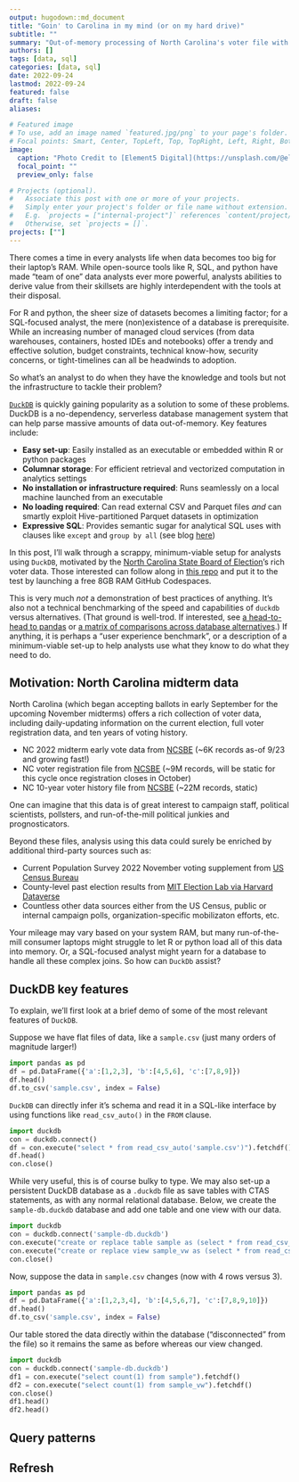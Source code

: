 ```yaml
---
output: hugodown::md_document
title: "Goin' to Carolina in my mind (or on my hard drive)"
subtitle: ""
summary: "Out-of-memory processing of North Carolina's voter file with DuckDb and Apache Arrow"
authors: []
tags: [data, sql]
categories: [data, sql]
date: 2022-09-24
lastmod: 2022-09-24
featured: false
draft: false
aliases:

# Featured image
# To use, add an image named `featured.jpg/png` to your page's folder.
# Focal points: Smart, Center, TopLeft, Top, TopRight, Left, Right, BottomLeft, Bottom, BottomRight.
image:
  caption: "Photo Credit to [Element5 Digital](https://unsplash.com/@element5digital) on Unsplash"
  focal_point: ""
  preview_only: false

# Projects (optional).
#   Associate this post with one or more of your projects.
#   Simply enter your project's folder or file name without extension.
#   E.g. `projects = ["internal-project"]` references `content/project/deep-learning/index.md`.
#   Otherwise, set `projects = []`.
projects: [""]
---
```


There comes a time in every analysts life when data becomes too big for their laptop's RAM. While open-source tools like R, SQL, and python have made "team of one" data analysts ever more powerful, analysts abilities to derive value from their skillsets are highly interdependent with the tools at their disposal. 

For R and python, the sheer size of datasets becomes a limiting factor; for a SQL-focused analyst, the mere (non)existence of a database is prerequisite. While an increasing number of managed cloud services (from data warehouses, containers, hosted IDEs and notebooks) offer a trendy and effective solution, budget constraints, technical know-how, security concerns, or tight-timelines can all be headwinds to adoption. 

So what's an analyst to do when they have the knowledge and tools but not the infrastructure to tackle their problem? 

[`DuckDB`](https://duckdb.org/) is quickly gaining popularity as a solution to some of these problems. DuckDB is a no-dependency, serverless database management system that can help parse massive amounts of data out-of-memory. Key features include:

- **Easy set-up**: Easily installed as an executable or embedded within R or python packages
- **Columnar storage**: For efficient retrieval and vectorized computation in analytics settings
- **No installation or infrastructure required**: Runs seamlessly on a local machine launched from an executable 
- **No loading required**: Can read external CSV and Parquet files *and* can smartly exploit Hive-partitioned Parquet datasets in optimization
- **Expressive SQL**: Provides semantic sugar for analytical SQL uses with clauses like `except` and `group by all` (see blog [here](https://duckdb.org/2022/05/04/friendlier-sql.html))

In this post, I'll walk through a scrappy, minimum-viable setup for analysts using `DuckDB`, motivated by the [North Carolina State Board of Election](https://www.ncsbe.gov/results-data)'s rich voter data. Those interested can follow along in [this repo](https://github.com/emilyriederer/nc-votes-duckdb) and put it to the test by launching a free 8GB RAM GitHub Codespaces.

This is very much *not* a demonstration of best practices of anything. It's also not a technical benchmarking of the speed and capabilities of `duckdb` versus alternatives. (That ground is well-trod. If interested, see [a head-to-head to pandas](https://duckdb.org/2021/05/14/sql-on-pandas.html) or [a matrix of comparisons across database alternatives](https://benchmark.clickhouse.com/).) If anything, it is perhaps a "user experience benchmark", or a description of a minimum-viable set-up to help analysts use what they know to do what they need to do.

## Motivation: North Carolina midterm data 

North Carolina (which began accepting ballots in early September for the upcoming November midterms) offers a rich collection of voter data, including daily-updating information on the current election, full voter registration data, and ten years of voting history. 

- NC 2022 midterm early vote data from [NCSBE](https://www.ncsbe.gov/results-data) (~6K records as-of 9/23 and growing fast!)
- NC voter registration file from [NCSBE](https://www.ncsbe.gov/results-data) (~9M records, will be static for this cycle once registration closes in October)
- NC 10-year voter history file from [NCSBE](https://www.ncsbe.gov/results-data) (~22M records, static)

One can imagine that this data is of great interest to campaign staff, political scientists, pollsters, and run-of-the-mill political junkies and prognosticators. 

Beyond these files, analysis using this data could surely be enriched by additional third-party sources such as:

- Current Population Survey 2022 November voting supplement from [US Census Bureau](https://www.census.gov/data/datasets/time-series/demo/cps/cps-supp_cps-repwgt/cps-voting.html)
- County-level past election results from [MIT Election Lab via Harvard Dataverse](https://dataverse.harvard.edu/file.xhtml?fileId=6104822&version=10.0)
- Countless other data sources either from the US Census, public or internal campaign polls, organization-specific mobilizaton efforts, etc.

Your mileage may vary based on your system RAM, but many run-of-the-mill consumer laptops might struggle to let R or python load all of this data into memory. Or, a SQL-focused analyst might yearn for a database to handle all these complex joins. So how can `DuckDb` assist?

## DuckDB key features

To explain, we'll first look at a brief demo of some of the most relevant features of `DuckDB`. 

Suppose we have flat files of data, like a `sample.csv` (just many orders of magnitude larger!)

```python
import pandas as pd
df = pd.DataFrame({'a':[1,2,3], 'b':[4,5,6], 'c':[7,8,9]})
df.head()
df.to_csv('sample.csv', index = False)
```

`DuckDB` can directly infer it's schema and read it in a SQL-like interface by using functions like `read_csv_auto()` in the `FROM` clause.

```python
import duckdb
con = duckdb.connect()
df = con.execute("select * from read_csv_auto('sample.csv')").fetchdf()
df.head()
con.close()
```

While very useful, this is of course bulky to type. We may also set-up a persistent DuckDB database as a `.duckdb` file as save tables with CTAS statements, as with any normal relational database. Below, we create the `sample-db.duckdb` database and add one table and one view with our data.

```python
import duckdb
con = duckdb.connect('sample-db.duckdb')
con.execute("create or replace table sample as (select * from read_csv_auto('sample.csv'));")
con.execute("create or replace view sample_vw as (select * from read_csv_auto('sample.csv'));")
con.close()
```

Now, suppose the data in `sample.csv` changes (now with 4 rows versus 3).

```python
import pandas as pd
df = pd.DataFrame({'a':[1,2,3,4], 'b':[4,5,6,7], 'c':[7,8,9,10]})
df.head()
df.to_csv('sample.csv', index = False)
```

Our table stored the data directly within the database ("disconnected" from the file) so it remains the same as before whereas our view changed.

```python
import duckdb
con = duckdb.connect('sample-db.duckdb')
df1 = con.execute("select count(1) from sample").fetchdf()
df2 = con.execute("select count(1) from sample_vw").fetchdf()
con.close()
df1.head()
df2.head()
```

## Query patterns

## Refresh






